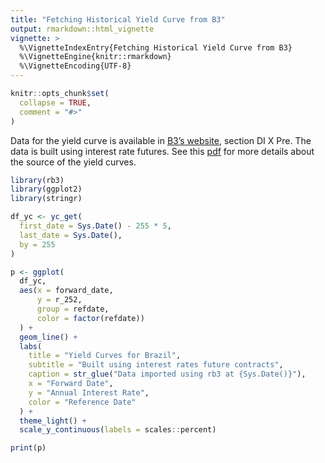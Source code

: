 ---
title: "Fetching Historical Yield Curve from B3"
output: rmarkdown::html_vignette
vignette: >
  %\VignetteIndexEntry{Fetching Historical Yield Curve from B3}
  %\VignetteEngine{knitr::rmarkdown}
  %\VignetteEncoding{UTF-8}
---

```{r, include = FALSE}
knitr::opts_chunk$set(
  collapse = TRUE,
  comment = "#>"
)
```

Data for the yield curve is available in [B3's website](https://www2.bmf.com.br/pages/portal/bmfbovespa/lumis/lum-taxas-referenciais-bmf-ptBR.asp), section DI X Pre. The data is built using interest rate futures. See this [pdf](https://www.b3.com.br/data/files/8B/F5/11/68/5391F61043E561F6AC094EA8/Manual_de_Curvas.pdf) for more details about the source of the yield curves.

```{r setup}
library(rb3)
library(ggplot2)
library(stringr)

df_yc <- yc_get(
  first_date = Sys.Date() - 255 * 5,
  last_date = Sys.Date(),
  by = 255
)

p <- ggplot(
  df_yc,
  aes(x = forward_date,
      y = r_252,
      group = refdate,
      color = factor(refdate))
  ) +
  geom_line() +
  labs(
    title = "Yield Curves for Brazil",
    subtitle = "Built using interest rates future contracts",
    caption = str_glue("Data imported using rb3 at {Sys.Date()}"),
    x = "Forward Date",
    y = "Annual Interest Rate",
    color = "Reference Date"
  ) +
  theme_light() +
  scale_y_continuous(labels = scales::percent)

print(p)
```
